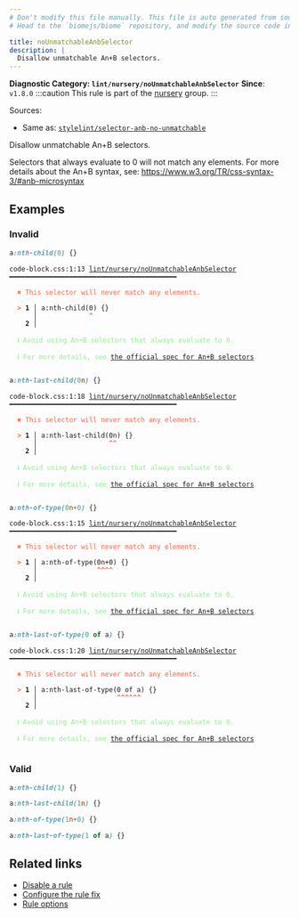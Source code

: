 ```yaml
---
# Don't modify this file manually. This file is auto generated from source, and you will lose your changes next time the website is built.
# Head to the `biomejs/biome` repository, and modify the source code in there.

title: noUnmatchableAnbSelector
description: |
  Disallow unmatchable An+B selectors.
---
```


**Diagnostic Category: `lint/nursery/noUnmatchableAnbSelector`**
<Tabs>
<TabItem label="CSS" icon="seti:css">
**Since**: `v1.8.0`
:::caution
This rule is part of the [nursery](/linter/rules/#nursery) group.
:::

Sources: 
- Same as: <a href="https://github.com/stylelint/stylelint/blob/main/lib/rules/selector-anb-no-unmatchable/README.md" target="_blank"><code>stylelint/selector-anb-no-unmatchable</code></a>

Disallow unmatchable An+B selectors.

Selectors that always evaluate to 0 will not match any elements.
For more details about the An+B syntax, see:
https://www.w3.org/TR/css-syntax-3/#anb-microsyntax

## Examples

### Invalid

```css
a:nth-child(0) {}
```

<pre class="language-text"><code class="language-text">code-block.css:1:13 <a href="https://biomejs.dev/linter/rules/no-unmatchable-anb-selector">lint/nursery/noUnmatchableAnbSelector</a> ━━━━━━━━━━━━━━━━━━━━━━━━━━━━━━━━━━━━━━━━━━<br /><br />  <strong><span style="color: Tomato;">✖</span></strong> <span style="color: Tomato;">This selector will never match any elements.</span><br />  <br />  <strong><span style="color: Tomato;">&gt;</span></strong> <strong>1 │ </strong>a:nth-child(0) &#123;&#125;<br />   <strong>   │ </strong>            <strong><span style="color: Tomato;">^</span></strong><br />    <strong>2 │ </strong><br />  <br />  <strong><span style="color: lightgreen;">ℹ</span></strong> <span style="color: lightgreen;">Avoid using An+B selectors that always evaluate to 0.</span><br />  <br />  <strong><span style="color: lightgreen;">ℹ</span></strong> <span style="color: lightgreen;">For more details, see </span><span style="color: lightgreen;"><a href="https://www.w3.org/TR/css-syntax-3/#anb-microsyntax">the official spec for An+B selectors</a></span><span style="color: lightgreen;">.</span><br />  <br /></code></pre>

```css
a:nth-last-child(0n) {}
```

<pre class="language-text"><code class="language-text">code-block.css:1:18 <a href="https://biomejs.dev/linter/rules/no-unmatchable-anb-selector">lint/nursery/noUnmatchableAnbSelector</a> ━━━━━━━━━━━━━━━━━━━━━━━━━━━━━━━━━━━━━━━━━━<br /><br />  <strong><span style="color: Tomato;">✖</span></strong> <span style="color: Tomato;">This selector will never match any elements.</span><br />  <br />  <strong><span style="color: Tomato;">&gt;</span></strong> <strong>1 │ </strong>a:nth-last-child(0n) &#123;&#125;<br />   <strong>   │ </strong>                 <strong><span style="color: Tomato;">^</span></strong><strong><span style="color: Tomato;">^</span></strong><br />    <strong>2 │ </strong><br />  <br />  <strong><span style="color: lightgreen;">ℹ</span></strong> <span style="color: lightgreen;">Avoid using An+B selectors that always evaluate to 0.</span><br />  <br />  <strong><span style="color: lightgreen;">ℹ</span></strong> <span style="color: lightgreen;">For more details, see </span><span style="color: lightgreen;"><a href="https://www.w3.org/TR/css-syntax-3/#anb-microsyntax">the official spec for An+B selectors</a></span><span style="color: lightgreen;">.</span><br />  <br /></code></pre>

```css
a:nth-of-type(0n+0) {}
```

<pre class="language-text"><code class="language-text">code-block.css:1:15 <a href="https://biomejs.dev/linter/rules/no-unmatchable-anb-selector">lint/nursery/noUnmatchableAnbSelector</a> ━━━━━━━━━━━━━━━━━━━━━━━━━━━━━━━━━━━━━━━━━━<br /><br />  <strong><span style="color: Tomato;">✖</span></strong> <span style="color: Tomato;">This selector will never match any elements.</span><br />  <br />  <strong><span style="color: Tomato;">&gt;</span></strong> <strong>1 │ </strong>a:nth-of-type(0n+0) &#123;&#125;<br />   <strong>   │ </strong>              <strong><span style="color: Tomato;">^</span></strong><strong><span style="color: Tomato;">^</span></strong><strong><span style="color: Tomato;">^</span></strong><strong><span style="color: Tomato;">^</span></strong><br />    <strong>2 │ </strong><br />  <br />  <strong><span style="color: lightgreen;">ℹ</span></strong> <span style="color: lightgreen;">Avoid using An+B selectors that always evaluate to 0.</span><br />  <br />  <strong><span style="color: lightgreen;">ℹ</span></strong> <span style="color: lightgreen;">For more details, see </span><span style="color: lightgreen;"><a href="https://www.w3.org/TR/css-syntax-3/#anb-microsyntax">the official spec for An+B selectors</a></span><span style="color: lightgreen;">.</span><br />  <br /></code></pre>

```css
a:nth-last-of-type(0 of a) {}
```

<pre class="language-text"><code class="language-text">code-block.css:1:20 <a href="https://biomejs.dev/linter/rules/no-unmatchable-anb-selector">lint/nursery/noUnmatchableAnbSelector</a> ━━━━━━━━━━━━━━━━━━━━━━━━━━━━━━━━━━━━━━━━━━<br /><br />  <strong><span style="color: Tomato;">✖</span></strong> <span style="color: Tomato;">This selector will never match any elements.</span><br />  <br />  <strong><span style="color: Tomato;">&gt;</span></strong> <strong>1 │ </strong>a:nth-last-of-type(0 of a) &#123;&#125;<br />   <strong>   │ </strong>                   <strong><span style="color: Tomato;">^</span></strong><strong><span style="color: Tomato;">^</span></strong><strong><span style="color: Tomato;">^</span></strong><strong><span style="color: Tomato;">^</span></strong><strong><span style="color: Tomato;">^</span></strong><strong><span style="color: Tomato;">^</span></strong><br />    <strong>2 │ </strong><br />  <br />  <strong><span style="color: lightgreen;">ℹ</span></strong> <span style="color: lightgreen;">Avoid using An+B selectors that always evaluate to 0.</span><br />  <br />  <strong><span style="color: lightgreen;">ℹ</span></strong> <span style="color: lightgreen;">For more details, see </span><span style="color: lightgreen;"><a href="https://www.w3.org/TR/css-syntax-3/#anb-microsyntax">the official spec for An+B selectors</a></span><span style="color: lightgreen;">.</span><br />  <br /></code></pre>

### Valid

```css
a:nth-child(1) {}
```

```css
a:nth-last-child(1n) {}
```

```css
a:nth-of-type(1n+0) {}
```

```css
a:nth-last-of-type(1 of a) {}
```

## Related links

- [Disable a rule](/linter/#disable-a-lint-rule)
- [Configure the rule fix](/linter#configure-the-rule-fix)
- [Rule options](/linter/#rule-options)

</TabItem>
</Tabs>

